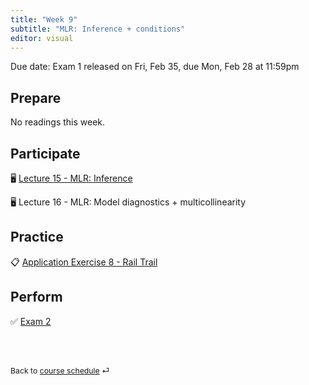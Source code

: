 ```yaml
---
title: "Week 9"
subtitle: "MLR: Inference + conditions"
editor: visual
---
```


::: callout-important
Due date: Exam 1 released on Fri, Feb 35, due Mon, Feb 28 at 11:59pm
:::

## Prepare

No readings this week.

## Participate

🖥️ [Lecture 15 - MLR: Inference](/slides/lec-15.html)

🖥️ Lecture 16 - MLR: Model diagnostics + multicollinearity

## Practice

📋 [Application Exercise 8 - Rail Trail](/ae/ae-8-rail-trail.html)

## Perform

✅ [Exam 2](/exams/exam-2.html)

<br><br>

::: {style="font-size: 0.875em;"}
Back to [course schedule](/ "Course schedule") ⏎
:::
